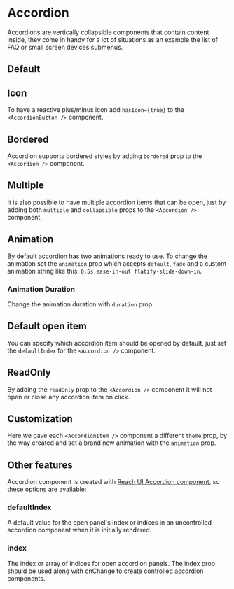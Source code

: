 
# Accordion

<p class="component-doc-intro">
  Accordions are vertically collapsible components that contain content inside,
  they come in handy for a lot of situations as an example the list of FAQ or
  small screen devices submenus.
</p>
<div class="funky-spacer" />

## Default

<Canvas>
  <Story id="components-accordion--default" />
</Canvas>

## Icon

To have a reactive plus/minus icon add `hasIcon={true}` to the `<AccordionButton />` component.

<Canvas>
  <Story id="components-accordion--icon" />
</Canvas>

## Bordered

Accordion supports bordered styles by adding `bordered` prop to the `<Accordion />` component.

<Canvas>
  <Story id="components-accordion--bordered" />
</Canvas>

## Multiple

It is also possible to have multiple accordion items that can be open, just by adding both `multiple` and `collapsible` props to the `<Accordion />` component.

<Canvas>
  <Story id="components-accordion--bordered" />
</Canvas>

## Animation

By default accordion has two animations ready to use. To change the animation set the `animation` prop which accepts `default`, `fade` and a custom animation string like this: `0.5s ease-in-out flatify-slide-down-in`.

<Canvas>
  <Story id="components-accordion--fade-animation" />
</Canvas>

### Animation Duration

Change the animation duration with `duration` prop.

<Canvas>
  <Story id="components-accordion--duration" />
</Canvas>

## Default open item

You can specify which accordion item should be opened by default, just set the `defaultIndex` for the `<Accordion />` component.

<div class="funky-spacer" />

## ReadOnly

By adding the `readOnly` prop to the `<Accordion />` component it will not open or close any accordion item on click.

<div class="funky-spacer" />

## Customization

Here we gave each `<AccordionItem />` component a different `theme` prop, by the way created and set a brand new animation with the `animation` prop.

<Canvas>
  <Story id="components-accordion--customized" />
</Canvas>

## Other features

Accordion component is created with [Reach UI Accordion component](https://reach.tech/accordion#accordion-index), so these options are available:

### defaultIndex

A default value for the open panel's index or indices in an uncontrolled accordion component when it is initially rendered.

### index

The index or array of indices for open accordion panels. The index prop should be used along with onChange to create controlled accordion components.
